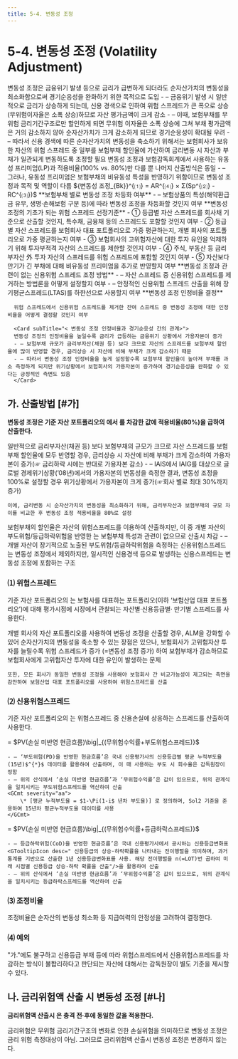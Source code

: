 ```yaml
---
title: 5-4. 변동성 조정 
---
```

# 5-4. 변동성 조정 (Volatility Adjustment)

<Accordion  activeIndex={[]}>
<AccordionTab header="변동성 조정의 역할">
    변동성 조정은 금융위기 발생 등으로 금리가 급변하게 되더라도 순자산가치의 변동성을 최소화함으로써 경기순응성을 완화하기 위한 목적으로 도입
    - – 금융위기 발생 시 일반적으로 금리가 상승하게 되는데, 신용 경색으로 인하여 위험 스프레드가 큰 폭으로 상승(무위험이자율은 소폭 상승)하므로 자산 평가금액이 크게 감소
    - – 이때, 보험부채를 무위험 금리기간구조로만 할인하게 되면 무위험 이자율은 소폭 상승에 그쳐 부채 평가금액은 거의 감소하지 않아 순자산가치가 크게 감소하게 되므로 경기순응성이 확대될 우려
    - – 따라서 신용 경색에 따른 순자산가치의 변동성을 축소하기 위해서는 보험회사가 보유한 자산의 위험 스프레드 중 일부를 보험부채 할인율에 가산하여 금리변동 시 자산과 부채가 일관되게 변동하도록 조정할 필요
</AccordionTab>
<AccordionTab header="변동성 조정과 유동성 프리미엄과 비교">
    변동성 조정과 보험감독회계에서 사용하는 유동성 프리미엄(LP)과 적용비율(100% vs. 80%)만 다를 뿐 나머지 산출방식은 동일
    - – 그러나, 유동성 프리미엄은 보험부채의 비유동성 특성을 반영하기 위함이므로 변동성 조정과 목적 및 역할이 다름
</AccordionTab>
<AccordionTab header="변동성 조정 산출을 위한 주요 고려사항">

<GMath title="변동성 조정">
    ${변동성 조정_{Bk}}^{⑴} = AR^{⑷} × Σ(Sp^{⑵} - RC^{⑶})$
</GMath>

<TabView scrollable>
<TabPanel header="⑴ Bucket ">
 **보험부채 별로 변동성 조정 차등화 여부**
    - – 보험상품의 특성(해약환급금 유무<GTooltipIcon desc="해약환급금이 없는 상품은 보험계약자의 해약율이 낮으므로 실질만기가 긴 특성"/>, 생명·손해보험 구분<GTooltipIcon desc="생명·장기손해보험은 계약만기가 길기 때문에 ALM 관리를 위한 장기 채권 투자비중이 높아지는 특성"/> 등)에 따라 변동성 조정을 차등화할 것인지 여부

</TabPanel>
<TabPanel header="⑵ Spread ">
    **변동성 조정의 기초가 되는 위험 스프레드 선정기준**
      - ① 등급별 자산 스프레드를 회사채 기준으로 산출할 것인지, 특수채, 금융채 등의 스프레드도 포함할 것인지 여부
      - ② 등급별 자산 스프레드를 보험회사 대표 포트폴리오로 가중 평균하는지, 개별 회사의 포트폴리오로 가중 평균하는지 여부
      - ③ 보험회사의 고위험자산에 대한 투자 유인<GTooltipIcon desc="스프레드가 높은 고위험자산 포함시 할인율이 상승하여 부채가 감소하는 효과"/>을 억제하기 위해 투자부적격 자산의 스프레드를 제한<GTooltipIcon desc="투자부적격 자산에 대해서는 투자적격 자산의 스프레드를 한도로 인정"/>할 것인지 여부
      - ④ 주식, 부동산 등 금리부자산 外 투자 자산의 스프레드를 위험 스프레드에 포함할 것인지 여부
      - ⑤ 자산보다 만기가 긴 부채에 대해 비유동성 프리미엄을 추가로 반영할지 여부

</TabPanel>
<TabPanel header="⑶ Risk Correction ">
   **변동성 조정과 관련이 없는 신용위험 스프레드 조정 방법**
      - – 자산 스프레드 중 신용위험 스프레드를 제거하는 방법론을 어떻게 설정할지 여부
      - – 안정적인 신용위험 스프레드 산출을 위해 장기평균스프레드(LTAS)를 하한선으로 사용할지 여부

</TabPanel>
<TabPanel header="⑷ Application Ratio ">
   **변동성 조정 인정비율 결정**

      위험 스프레드에서 신용위험 스프레드를 제거한 잔여 스프레드 중 변동성 조정에 대한 인정 비율을 어떻게 결정할 것인지 여부

      <Card subTitle="< 변동성 조정 인정비율과 경기순응성 간의 관계>">
      변동성 조정의 인정비율을 높일수록 금리가 급등하는 금융위기 상황에서 가용자본이 증가
      - – 보험부채 규모가 금리부자산(채권 등) 보다 크므로 자산의 스프레드를 보험부채 할인율에 많이 반영할 경우, 금리상승 시 자산에 비해 부채가 크게 감소하기 때문
      - – 따라서 변동성 조정 인정비율을 높게 설정할수록 보험부채 할인율이 높아져 부채를 과소 측정하게 되지만 위기상황에서 보험회사의 가용자본이 증가하여 경기순응성을 완화할 수 있다는 긍정적인 측면도 있음
      </Card>

</TabPanel>
</TabView>


</AccordionTab>
</Accordion>

## 가. 산출방법 [#가]
**변동성 조정은 기준 자산 포트폴리오의  <OverlayDemo id="위험스프레드"/>에서 <OverlayDemo id="신용위험스프레드"/>를 차감한 값에 적용비율(80%)을 곱하여 산출한다.**

<Accordion activeIndex={[]}>
<AccordionTab header="변동성 조정 적용비율을 80%로 적용하는 이유 ">
    일반적으로 금리부자산(채권 등) 보다 보험부채의 규모가 크므로 자산 스프레드를 보험부채 할인율에 모두 반영할 경우, 금리상승 시 자산에 비해 부채가 크게 감소하여 가용자본이 증가(☞ 금리하락 시에는 반대로 가용자본 감소)
    - – IAIS에서 IAIG를 대상으로 글로벌 경제위기상황(’08년)에서의 가용자본의 변동성을 측정한 결과, 변동성 조정을 100%로 설정할 경우 위기상황에서 가용자본이 크게 증가(☞회사 별로 최대 30%까지 증가)

    이에, 금리변동 시 순자산가치의 변동성을 최소화하기 위해, 금리부자산과 보험부채의 규모 차이를 비교한 후 변동성 조정 적용비율을 80%로 설정
</AccordionTab>
<AccordionTab header="신용위험 스프레드를 차감하는 이유 ">
    보험부채의 할인율은 자산의 위험스프레드를 이용하여 산출하지만, 이 중 개별 자산의 부도위험/등급하락위험을 반영한 <OverlayDemo id="신용위험스프레드"/>는 보험부채 특성과 관련이 없으므로 <OverlayDemo id="변동성조정"/> 산출시 차감
    - – 개별 자산이 장기적으로 노출된 부도위험/등급하락위험을 측정하는 신용위험스프레드는 변동성 조정에서 제외하지만, 일시적인 신용경색 등으로 발생하는 신용스프레드는 변동성 조정에 포함하는 구조
</AccordionTab>
</Accordion>

### ⑴ 위험스프레드
기준 자산 포트폴리오의  <OverlayDemo id="위험스프레드"/>는 보험사를 대표하는 포트폴리오(이하 ‘보험산업 대표 포트폴리오’)에 대해 평가시점에 시장에서 관찰되는 자산별·신용등급별· 만기별 스프레드를 사용한다.

<Accordion activeIndex={[]}>
<AccordionTab header="보험산업 대표 포트폴리오를 사용하는 이유 ">
    개별 회사의 자산 포트폴리오를 사용하여 변동성 조정을 산출할 경우, ALM을 강화할 수 있어 순자산가치의 변동성을 축소할 수 있는 장점은 있으나, 보험회사가 고위험자산 투자를 늘릴수록 위험 스프레드가 증가 (=변동성 조정 증가) 하여 보험부채가 감소하므로 보험회사에게 고위험자산 투자에 대한 유인이 발생하는 문제

    또한, 모든 회사가 동일한 변동성 조정을 사용해야 보험회사 간 비교가능성이 제고되는 측면을 감안하여 보험산업 대표 포트폴리오를 사용하여 위험스프레드를 산출
</AccordionTab>
</Accordion>


### ⑵ 신용위험스프레드
기준 자산 포트폴리오의 <OverlayDemo id="신용위험스프레드"/>는 위험스프레드 중 신용손실에 상응하는 스프레드를 산출하여 사용한다.

<Accordion  activeIndex={[]}>
<AccordionTab header="부도위험스프레드 산출방법 ">
    <GMath title="부도위험을 반영한 현금흐름을 무위험수익률로 할인한 현재가치">
    = $PV(손실 미반영 현금흐름)\big|_{(무위험수익률+부도위험스프레드)}$
    </GMath>

    - – ‘부도위험(PD)을 반영한 현금흐름’은 국내 신용평가사의 신용등급별 평균 누적부도율 (15년)$^{*}$ 데이터를 활용하여 산출하며, 이 때 사용하는 부도 시 회수율은 감독원장이 정함
    - – 위의 산식에서 ‘손실 미반영 현금흐름’과 ‘무위험수익률’은 값이 있으므로, 위의 관계식을 일치시키는 부도위험스프레드를 역산하여 산출
    <GCmt severity="aa"> 
        \* [평균 누적부도율 = $1-\Pi(1-i$ 년차 부도율)] 로 정의하며, Sol2 기준을 준용하여 15년차 평균누적부도율 데이터를 사용
    </GCmt>

</AccordionTab>
<AccordionTab header="등급하락스프레드 산출방법 ">
    <GMath title="등급하락위험을 반영한 현금흐름을 무위험수익률로 할인한 현재가치">
    = $PV(손실 미반영 현금흐름)\big|_{(무위험수익률+등급하락스프레드)}$
    </GMath>

    - – 등급하락위험(CoD)을 반영한 현금흐름’은 국내 신용평가사에서 공시하는 신용등급변화표<GTooltipIcon desc=" 신용등급의 상승·하락확률을 나타내는 전이행렬을 의미하며, 과거 통계를 기반으로 산출한 1년 신용등급변화표를 사용. 해당 전이행렬을 n(=LOT)번 곱하여 미래 시점별 신용등급 상승·하락 확률을 산출"/>을 활용하여 산출
    - – 위의 산식에서 ‘손실 미반영 현금흐름’과 ‘무위험수익률’은 값이 있으므로, 위의 관계식을 일치시키는 등급하락스프레드를 역산하여 산출

</AccordionTab>
</Accordion>

### ⑶ 조정비율
조정비율은 순자산의 변동성 최소화 등 지급여력의 안정성을 고려하여 결정한다.

### ⑷ 예외
"가."에도 불구하고 신용등급 부재 등에 따라 위험스프레드에서 신용위험스프레드를 차감하는 방식이 불합리하다고 판단되는 자산에 대해서는 감독원장이 별도 기준을 제시할 수 있다.

## 나. 금리위험액 산출 시 변동성 조정 [#나]
**금리위험액 산출시 <OverlayDemo id="변동성조정"/>은 충격 전·후에 동일한 값을 적용한다.**

<Accordion activeIndex={[]}>
<AccordionTab header="금리위험액 산출시 변동성 조정은 변경하지 않는 이유 ">
    금리위험은 무위험 금리기간구조의 변화로 인한 손실위험을 의미하므로 변동성 조정은 금리 위험 측정대상이 아님. 그러므로 금리위험액 산출시 변동성 조정은 변경하지 않는다.
</AccordionTab>
</Accordion>
